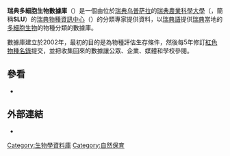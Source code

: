 '''瑞典多細胞生物數據庫'''（{{lang|sv|'''Dyntaxa'''}}）是一個由位於[[瑞典|瑞典]][[乌普萨拉|乌普萨拉]]的[[瑞典農業科學大學|瑞典農業科學大學]]（{{lang|sv|''Sveriges Lantbruksuniversitet''}}，簡稱'''SLU'''）的[[瑞典物種資訊中心|瑞典物種資訊中心]]（{{lang|en|Swedish Species Information Centre}}）的分類專家提供資料，以[[瑞典語|瑞典語]]提供[[瑞典|瑞典]]當地的[[多細胞生物|多細胞生物]]的物種分類的數據庫。

數據庫建立於2002年，最初的目的是為物種評估生存條件，然後每5年修訂[[紅色物種名錄|紅色物種名錄]]提交{{link-sv|瑞典環境保護局|Naturvårdsverket}}，並把收集回來的數據讓公眾、企業、媒體和學校參閱。

==參看==
* {{tl|Dyntaxa}}

==外部連結==
* {{cite web |url=http://www.slu.se/sv/centrumbildningar-och-projekt/dyntaxa/ |title=數據庫簡介 |language=sv |access-date=2015-01-19 |archive-date=2016-02-13 |archive-url=https://web.archive.org/web/20160213125756/http://www.slu.se/sv/centrumbildningar-och-projekt/dyntaxa/ |dead-url=no }}

[[Category:生物學資料庫|Category:生物學資料庫]]
[[Category:自然保育|Category:自然保育]]
